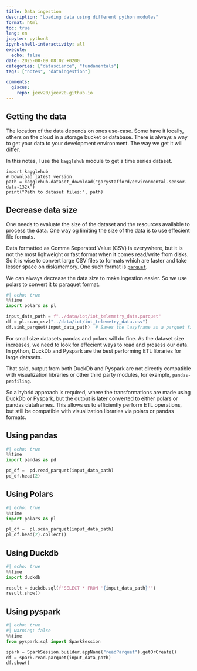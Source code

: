 ```yaml
---
title: Data ingestion
description: "Loading data using different python modules"
format: html
toc: true
lang: en
jupyter: python3
ipynb-shell-interactivity: all
execute:
  echo: false
date: 2025-08-09 08:02 +0200
categories: ["datascience", "fundamentals"]
tags: ["notes", "dataingestion"]

comments:
  giscus:
    repo: jeev20/jeev20.github.io
---
```



## Getting the data
The location of the data depends on ones use-case. Some have it locally, others on the cloud in a storage bucket or database. There is always a way to get your data to your development environment. The way we get it will differ. 

In this notes, I use the `kagglehub` module to get a time series dataset. 

```.python
import kagglehub
# Download latest version
path = kagglehub.dataset_download("garystafford/environmental-sensor-data-132k")
print("Path to dataset files:", path)
```

## Decrease data size
One needs to evaluate the size of the dataset and the resources available to process the data. One way og limiting the size of the data is to use effecient file formats.

Data formatted as Comma Seperated Value (CSV) is everywhere, but it is not the most lighweight or fast format when it comes read/write from disks. So it is wise to convert large CSV files to formats which are faster and take lesser space on disk/memory. One such format is [`parquet`](https://www.databricks.com/glossary/what-is-parquet). 

We can always decrease the data size to make ingestion easier. So we use polars to convert it to paraquet format. 
```python
#| echo: true
%%time
import polars as pl

input_data_path = f"../data/iot/iot_telemetry_data.parquet"
df = pl.scan_csv("../data/iot/iot_telemetry_data.csv")
df.sink_parquet(input_data_path)  # Saves the lazyframe as a parquet file
```

For small size datasets pandas and polars will do fine. As the dataset size increases, we need to look for effecient ways to read and prosess our data. In python, DuckDb and Pyspark are the best performing ETL libraries for large datasets. 

That said, output from both DuckDb and Pyspark are not directly compatible with visualization libraries or other third party modules, for example, `pandas-profiling`. 

So a hybrid approach is required, where the transformations are made using DuckDb or Pyspark, but the output is later converted to either polars or pandas dataframes. This allows us to efficiently perform ETL operations, but still be compatible with visualization libraries via polars or pandas formats. 



## Using pandas
```python
#| echo: true
%%time
import pandas as pd

pd_df =  pd.read_parquet(input_data_path)
pd_df.head(2)
```



## Using Polars
```python
#| echo: true
%%time
import polars as pl

pl_df =  pl.scan_parquet(input_data_path)
pl_df.head(2).collect()
```


## Using Duckdb
```python
#| echo: true
%%time
import duckdb 

result = duckdb.sql(f"SELECT * FROM '{input_data_path}'")
result.show()
```


## Using pyspark
```python
#| echo: true
#| warning: false
%%time
from pyspark.sql import SparkSession

spark = SparkSession.builder.appName("readParquet").getOrCreate()
df = spark.read.parquet(input_data_path)
df.show()
```